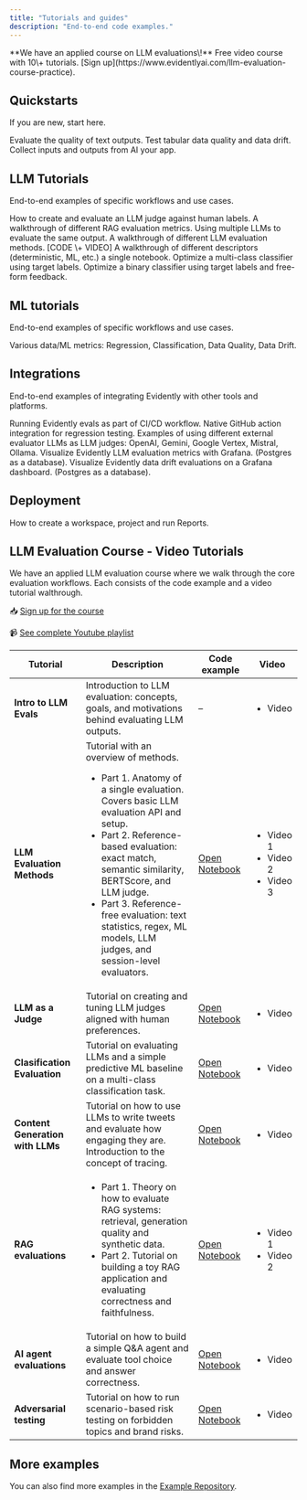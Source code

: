 ```yaml
---
title: "Tutorials and guides"
description: "End-to-end code examples."
---
```


<Note>
  **We have an applied course on LLM evaluations\!** Free video course with 10\+ tutorials. [Sign up](https://www.evidentlyai.com/llm-evaluation-course-practice).
</Note>

## Quickstarts

If you are new, start here.

<CardGroup cols={3}>
  <Card title="LLM quickstart" icon="comment-text" href="/quickstart_llm">
    Evaluate the quality of text outputs.
  </Card>
  <Card title="ML quickstart" icon="table" href="/quickstart_ml">
    Test tabular data quality and data drift.
  </Card>
  <Card title="Tracing quickstart" icon="bars-staggered" href="/quickstart_tracing">
    Collect inputs and outputs from AI your app.
  </Card>
</CardGroup>

## LLM Tutorials

End-to-end examples of specific workflows and use cases.

<CardGroup cols={2}>
  <Card title="LLM as a judge" icon="scale-balanced" href="/examples/LLM_judge">
    How to create and evaluate an LLM judge against human labels.
  </Card>
  <Card title="RAG evaluation" icon="comment" href="/examples/LLM_rag_evals">
    A walkthrough of different RAG evaluation metrics.
  </Card>
  <Card title="LLM as a jury" icon="dice" href="LLM_jury">
    Using multiple LLMs to evaluate the same output.
  </Card>
  <Card title="LLM evaluation methods" icon="text" href="LLM_evals">
    A walkthrough of different LLM evaluation methods. [CODE \+ VIDEO]
  </Card>
  <Card title="Descriptor cookbook" icon="book" href="https://github.com/evidentlyai/evidently/blob/main/examples/cookbook/descriptors.ipynb">
    A walkthrough of different descriptors (deterministic, ML, etc.) a single notebook.
  </Card>
  <Card title="LLM judge prompt optimization (1)" icon="hotel" href="https://github.com/evidentlyai/evidently/blob/main/examples/cookbook/prompt_optimization_bookings_example.ipynb">
    Optimize a multi-class classifier using target labels.
  </Card>
  <Card title="LLM judge prompt optimization (2)" icon="code" href="https://github.com/evidentlyai/evidently/blob/main/examples/cookbook/prompt_optimization_code_review_example.ipynb">
    Optimize a binary classifier using target labels and free-form feedback.
  </Card>
</CardGroup>

## ML tutorials

End-to-end examples of specific workflows and use cases.

<CardGroup cols={2}>
  <Card title="Metric cookbook" icon="book" href="https://github.com/evidentlyai/evidently/blob/main/examples/cookbook/metrics.ipynb">
    Various data/ML metrics: Regression, Classification, Data Quality, Data Drift.
  </Card>
</CardGroup>

## Integrations

End-to-end examples of integrating Evidently with other tools and platforms.

<CardGroup cols={2}>
  <Card title="GitHub actions" icon="code" href="/examples/GitHub_actions">
    Running Evidently evals as part of CI/CD workflow. Native GitHub action integration for regression testing.
  </Card>
  <Card title="Different LLM providers as judges" icon="sparkles" href="https://github.com/evidentlyai/evidently/blob/main/examples/future_examples/llm_providers.ipynb">
    Examples of using different external evaluator LLMs as LLM judges: OpenAI, Gemini, Google Vertex, Mistral, Ollama.
  </Card>
  <Card title="Evidently + Grafana: LLM evals" icon="chart-gantt" href="https://github.com/evidentlyai/evidently/tree/main/examples/llm_eval_grafana_dashboard">
    Visualize Evidently LLM evaluation metrics with Grafana. (Postgres as a database).
  </Card>
  <Card title="Evidently+ Grafana: Data drift" icon="chart-column" href="https://github.com/evidentlyai/evidently/tree/main/examples/data_drift_grafana_dashboard">
    Visualize Evidently data drift evaluations on a Grafana dashboard. (Postgres as a database).
  </Card>
</CardGroup>


## Deployment

<CardGroup cols={2}>
  <Card title="Evidently Open-source UI tutorial" icon="laptop-code" href="https://github.com/evidentlyai/evidently/blob/main/examples/service/workspace_tutorial.ipynb">
    How to create a workspace, project and run Reports.
  </Card>
</CardGroup>

## LLM Evaluation Course - Video Tutorials

We have an applied LLM evaluation course where we walk through the core evaluation workflows. Each consists of the code example and a video tutorial walthrough.

📥 [Sign up for the course](https://www.evidentlyai.com/llm-evaluation-course-practice)

📹 [See complete Youtube playlist](https://www.youtube.com/watch?v=K8LLVi5Xrh8&list=PL9omX6impEuNTr0KGLChHwhvN-q3ZF12d&index=2)

| **Tutorial**                     | **Description**                                                                                                                                                                                                                                                                                                                                                                                                                                            | **Code example**                                                                                                                         | **Video**                                                                                                                                 |
| -------------------------------- | ---------------------------------------------------------------------------------------------------------------------------------------------------------------------------------------------------------------------------------------------------------------------------------------------------------------------------------------------------------------------------------------------------------------------------------------------------------- | ---------------------------------------------------------------------------------------------------------------------------------------- | ----------------------------------------------------------------------------------------------------------------------------------------- |
| **Intro to LLM Evals**           | Introduction to LLM evaluation: concepts, goals, and motivations behind evaluating LLM outputs.                                                                                                                                                                                                                                                                                                                                                            | –                                                                                                                                        | <ul>        <li>        Video</li>                </ul>                                                                                   |
| **LLM Evaluation Methods**       | Tutorial with an overview of methods. <ul>        <li>        Part 1. Anatomy of a single evaluation. Covers basic LLM evaluation API and setup.</li>                <li>        Part 2. Reference-based evaluation: exact match, semantic similarity, BERTScore, and LLM judge.</li>                <li>        Part 3. Reference-free evaluation: text statistics, regex, ML models, LLM judges, and session-level evaluators.</li>                </ul> | [Open Notebook](https://github.com/evidentlyai/community-examples/blob/main/learn/LLMCourse_Tutorial_1_Intro_to_LLM_evals_methods.ipynb) | <ul>        <li>        Video 1</li>                <li>        Video 2</li>                <li>        Video 3</li>                </ul> |
| **LLM as a Judge**               | Tutorial on creating and tuning LLM judges aligned with human preferences.                                                                                                                                                                                                                                                                                                                                                                                 | [Open Notebook](LLMCourse_Tutorial_2_LLM_as_a_judge.ipynb)                                                                               | <ul>        <li>        Video</li>                </ul>                                                                                   |
| **Clasification Evaluation**     | Tutorial on evaluating LLMs and a simple predictive ML baseline on a multi-class classification task.                                                                                                                                                                                                                                                                                                                                                      | [Open Notebook](https://github.com/evidentlyai/community-examples/blob/main/learn/LLMCourse_Classification_Evals.ipynb)                  | <ul>        <li>        Video</li>                </ul>                                                                                   |
| **Content Generation with LLMs** | Tutorial on how to use LLMs to write tweets and evaluate how engaging they are. Introduction to the concept of tracing.                                                                                                                                                                                                                                                                                                                                    | [Open Notebook](https://github.com/evidentlyai/community-examples/blob/main/learn/LLMCourse_Content_Generation_Evals.ipynb)              | <ul>        <li>        Video</li>                </ul>                                                                                   |
| **RAG evaluations**              | <ul>        <li>        Part 1. Theory on how to evaluate RAG systems: retrieval, generation quality and synthetic data.</li>                <li>        Part 2. Tutorial on building a toy RAG application and evaluating correctness and faithfulness.</li>                </ul>                                                                                                                                                                         | [Open Notebook](https://github.com/evidentlyai/community-examples/blob/main/learn/LLMCourse_RAG_Evals.ipynb)                             | <ul>        <li>        Video 1</li>                <li>        Video 2</li>                </ul>                                         |
| **AI agent evaluations**         | Tutorial on how to build a simple Q&A agent and evaluate tool choice and answer correctness.                                                                                                                                                                                                                                                                                                                                                               | [Open Notebook](https://github.com/evidentlyai/community-examples/blob/main/learn/LLMCourse_Agent_Evals.ipynb)                           | <ul>        <li>        Video</li>                </ul>                                                                                   |
| **Adversarial testing**          | Tutorial on how to run scenario-based risk testing on forbidden topics and brand risks.                                                                                                                                                                                                                                                                                                                                                                    | [Open Notebook](https://github.com/evidentlyai/community-examples/blob/main/learn/LLMCourse_Adversarial_Testing.ipynb)                   | <ul>        <li>        Video</li>                </ul>                                                                                   |

## More examples

You can also find more examples in the [Example Repository](https://github.com/evidentlyai/community-examples).
